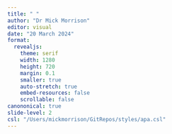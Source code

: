 ```yaml
---
title: " "
author: "Dr Mick Morrison"
editor: visual
date: "20 March 2024"
format: 
  revealjs:
    theme: serif
    width: 1280
    height: 720
    margin: 0.1
    smaller: true
    auto-stretch: true
    embed-resources: false
    scrollable: false
canononical: true
slide-level: 2
csl: "/Users/mickmorrison/GitRepos/styles/apa.csl"
---
```

